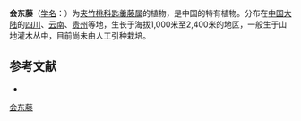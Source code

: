 {{Speciesbox
| name = 会东藤
| status = 
| status_system = 
| image =
| genus = Gymnema
| species = longiretinaculatum
| authority = Tsiang in Sunyatsenia
}}

'''会东藤'''（[[学名|学名]]：{{lang|la|''Gymnema longiretinaculatum''}}）为[[夹竹桃科|夹竹桃科]][[匙羹藤属|匙羹藤属]]的植物，是中国的特有植物。分布在[[中国大陆|中国大陆]]的[[四川|四川]]、[[云南|云南]]、[[贵州|贵州]]等地，生长于海拔1,000米至2,400米的地区，一般生于山地灌木丛中，目前尚未由人工引种栽培。

== 参考文献 ==
<div class="references-small">
* {{cite web| url =http://www.bioinfo.cn/db05/KmzwSpecies.php?action=view&id=1508| title =会东藤| work =《中国高等植物数据库全库》| publisher =中国科学院微生物研究所| author =昆明植物研究所| accessdate =2009-02-22| deadurl =yes| archiveurl =https://web.archive.org/web/20160305022137/http://www.bioinfo.cn/db05/KmzwSpecies.php?action=view&id=1508| archivedate =2016-03-05}}
</div>
{{Taxonbar|from=Q10885424}}

[[Category:匙羹藤属|会东藤]]


{{植物小作品}}